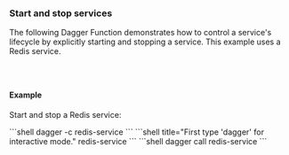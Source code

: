 ### Start and stop services

The following Dagger Function demonstrates how to control a service's lifecycle by explicitly starting and stopping a service. This example uses a Redis service.

<Tabs groupId="language" queryString="sdk">
<TabItem value="go" label="Go">

```go file=../../../extending/modules/snippets/services/start-stop-services/go/main.go
```

</TabItem>
<TabItem value="python" label="Python">

```python file=../../../extending/modules/snippets/services/start-stop-services/python/main.py
```

</TabItem>
<TabItem value="typescript" label="TypeScript">

```typescript file=../../../extending/modules/snippets/services/start-stop-services/typescript/index.ts
```

</TabItem>
</Tabs>

#### Example

Start and stop a Redis service:

<Tabs groupId="shell">
<TabItem value="System shell">
```shell
dagger -c redis-service
```
</TabItem>
<TabItem value="Dagger Shell">
```shell title="First type 'dagger' for interactive mode."
redis-service
```
</TabItem>
<TabItem value="Dagger CLI">
```shell
dagger call redis-service
```
</TabItem>
</Tabs>
